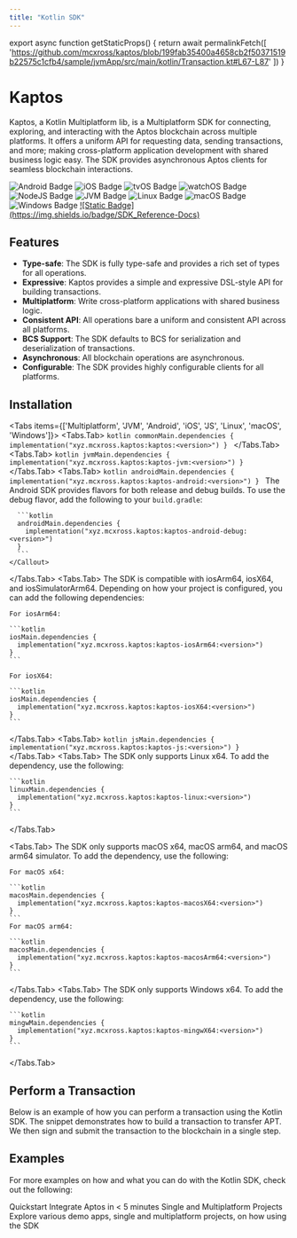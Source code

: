 ```yaml
---
title: "Kotlin SDK"
---
```



export async function getStaticProps() {
  return await permalinkFetch([
    'https://github.com/mcxross/kaptos/blob/199fab35400a4658cb2f50371519b22575c1cfb4/sample/jvmApp/src/main/kotlin/Transaction.kt#L67-L87'
  ])
}

# Kaptos

Kaptos, a Kotlin Multiplatform lib, is a Multiplatform SDK for connecting, exploring, and interacting
with the Aptos blockchain across multiple platforms. It offers a uniform API for
requesting data, sending transactions, and more; making cross-platform application
development with shared business logic easy. The SDK provides asynchronous
Aptos clients for seamless blockchain interactions.

<div className="flex gap-2 mt-6 flex-wrap">
  <img src="http://img.shields.io/badge/Platform-Android-brightgreen.svg?logo=android" alt="Android Badge" />
  <img src="http://img.shields.io/badge/Platform-iOS-orange.svg?logo=apple" alt="iOS Badge" />
  <img src="http://img.shields.io/badge/Platform-tvOS-lightgrey.svg?logo=apple" alt="tvOS Badge" />
  <img src="http://img.shields.io/badge/Platform-watchOS-lightgrey.svg?logo=apple" alt="watchOS Badge" />
  <img src="http://img.shields.io/badge/Platform-NodeJS-yellow.svg?logo=javascript" alt="NodeJS Badge" />
  <img src="http://img.shields.io/badge/Platform-JVM-red.svg?logo=openjdk" alt="JVM Badge" />
  <img src="http://img.shields.io/badge/Platform-Linux-lightgrey.svg?logo=linux" alt="Linux Badge" />
  <img src="http://img.shields.io/badge/Platform-macOS-orange.svg?logo=apple" alt="macOS Badge" />
  <img src="http://img.shields.io/badge/Platform-Windows-blue.svg?logo=windows" alt="Windows Badge" />
  <a target="_blank" href="https://mcxross.github.io/kaptos/">
    ![Static Badge](https://img.shields.io/badge/SDK_Reference-Docs)
  </a>
</div>

## Features
- **Type-safe**: The SDK is fully type-safe and provides a rich set of types for all operations.
- **Expressive**: Kaptos provides a simple and expressive DSL-style API for building transactions.
- **Multiplatform**: Write cross-platform applications with shared business logic.
- **Consistent API**: All operations bare a uniform and consistent API across all platforms.
- **BCS Support**: The SDK defaults to BCS for serialization and deserialization of transactions.
- **Asynchronous**: All blockchain operations are asynchronous.
- **Configurable**: The SDK provides highly configurable clients for all platforms.


## Installation

<Tabs items={['Multiplatform', 'JVM', 'Android', 'iOS', 'JS', 'Linux', 'macOS', 'Windows']}>
  <Tabs.Tab>
    ```kotlin
    commonMain.dependencies {
      implementation("xyz.mcxross.kaptos:kaptos:<version>")
    }
    ```
  </Tabs.Tab>
  <Tabs.Tab>
    ```kotlin
    jvmMain.dependencies {
      implementation("xyz.mcxross.kaptos:kaptos-jvm:<version>")
    }
    ```
  </Tabs.Tab>
  <Tabs.Tab>
    ```kotlin
    androidMain.dependencies {
      implementation("xyz.mcxross.kaptos:kaptos-android:<version>")
    }
    ```
    <Callout type="info" emoji="ℹ️">
      The Android SDK provides flavors for both release and debug builds.
      To use the debug flavor, add the following to your `build.gradle`:

      ```kotlin
      androidMain.dependencies {
        implementation("xyz.mcxross.kaptos:kaptos-android-debug:<version>")
      }
      ```
    </Callout>
  </Tabs.Tab>
  <Tabs.Tab>
   The SDK is compatible with iosArm64, iosX64, and iosSimulatorArm64. Depending
    on how your project is configured, you can add the following dependencies:

    For iosArm64:

    ```kotlin
    iosMain.dependencies {
      implementation("xyz.mcxross.kaptos:kaptos-iosArm64:<version>")
    }
    ```

    For iosX64:

    ```kotlin
    iosMain.dependencies {
      implementation("xyz.mcxross.kaptos:kaptos-iosX64:<version>")
    }
    ```
  </Tabs.Tab>
  <Tabs.Tab>
    ```kotlin
    jsMain.dependencies {
      implementation("xyz.mcxross.kaptos:kaptos-js:<version>")
    }
    ```
  </Tabs.Tab>
  <Tabs.Tab>
    The SDK only supports Linux x64. To add the dependency, use the following:

    ```kotlin
    linuxMain.dependencies {
      implementation("xyz.mcxross.kaptos:kaptos-linux:<version>")
    }
    ```
  </Tabs.Tab>

<Tabs.Tab>
    The SDK only supports macOS x64, macOS arm64, and macOS arm64 simulator.
    To add the dependency, use the following:

    For macOS x64:

    ```kotlin
    macosMain.dependencies {
      implementation("xyz.mcxross.kaptos:kaptos-macosX64:<version>")
    }
    ```
    For macOS arm64:

    ```kotlin
    macosMain.dependencies {
      implementation("xyz.mcxross.kaptos:kaptos-macosArm64:<version>")
    }
    ```
  </Tabs.Tab>
  <Tabs.Tab>
    The SDK only supports Windows x64. To add the dependency, use the following:

    ```kotlin
    mingwMain.dependencies {
      implementation("xyz.mcxross.kaptos:kaptos-mingwX64:<version>")
    }
    ```
  </Tabs.Tab>
</Tabs>

## Perform a Transaction

Below is an example of how you can perform a transaction using the Kotlin SDK.
The snippet demonstrates how to build a transaction to transfer APT. We then
sign and submit the transaction to the blockchain in a single step.

<RemoteCodeblock
  permalink="https://github.com/mcxross/kaptos/blob/199fab35400a4658cb2f50371519b22575c1cfb4/sample/jvmApp/src/main/kotlin/Transaction.kt#L67-L87"
/>

## Examples

For more examples on how and what you can do with the Kotlin SDK, check out the
following:

<Cards>
  <Card href="./kotlin-sdk/quickstart">
    <Card.Title>Quickstart</Card.Title>
    <Card.Description>Integrate Aptos in < 5 minutes</Card.Description>
  </Card>
  <Card href="https://github.com/mcxross/kaptos/tree/master/sample">
    <Card.Title>Single and Multiplatform Projects</Card.Title>
    <Card.Description>Explore various demo apps, single and multiplatform projects, on how using the SDK</Card.Description>
  </Card>
</Cards>
